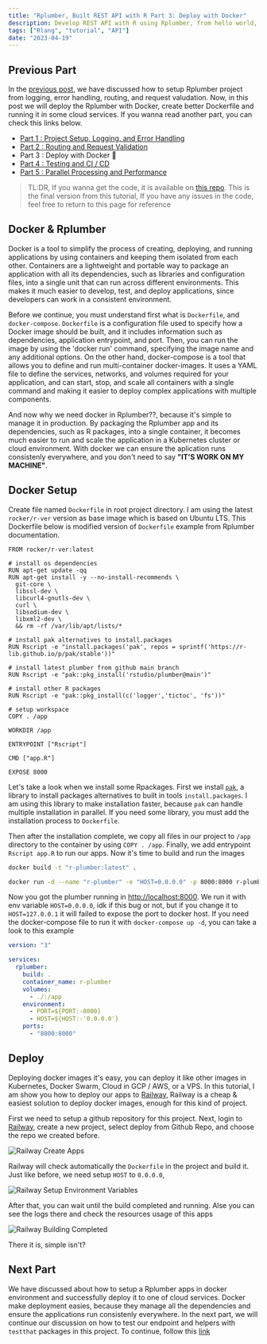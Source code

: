```yaml
---
title: "Rplumber, Built REST API with R Part 3: Deploy with Docker"
description: Develop REST API with R using Rplumber, from hello world, logging, error handler, request validation, to deploy with docker
tags: ["Rlang", "tutorial", "API"]
date: "2023-04-19"
---
```


## Previous Part

In the [previous post](./rest-api-with-r-part-2), we have discussed how to setup Rplumber project from logging, error handling, routing, and request valudation. Now, in this post we will deploy the Rplumber with Docker, create better Dockerfile and running it in some cloud services. If you wanna read another part, you can check this links below.

- [Part 1 : Project Setup, Logging, and Error Handling](./rest-api-with-r-part-1)
- [Part 2 : Routing and Request Validation](./rest-api-with-r-part-2)
- Part 3 : Deploy with Docker 🚀
- [Part 4 : Testing and CI / CD](./rest-api-with-r-part-4)
- [Part 5 : Parallel Processing and Performance](./rest-api-with-r-part-5)

> TL:DR, If you wanna get the code, it is available on [this repo](https://github.com/JfrAziz/r-plumber). This is the final version from this tutorial, If you have any issues in the code, feel free to return to this page for reference

## Docker & Rplumber

Docker is a tool to simplify the process of creating, deploying, and running applications by using containers and keeping them isolated from each other. Containers are a lightweight and portable way to package an application with all its dependencies, such as libraries and configuration files, into a single unit that can run across different environments. This makes it much easier to develop, test, and deploy applications, since developers can work in a consistent environment.

Before we continue, you must understand first what is `Dockerfile`, and `docker-compose`. `Dockerfile` is a configuration file used to specify how a Docker image should be built, and it includes information such as dependencies, application entrypoint, and port. Then, you can run the image by using the 'docker run' command, specifying the image name and any additional options. On the other hand, docker-compose is a tool that allows you to define and run multi-container docker-images. It uses a YAML file to define the services, networks, and volumes required for your application, and can start, stop, and scale all containers with a single command and making it easier to deploy complex applications with multiple components.

And now why we need docker in Rplumber??, because it's simple to manage it in production. By packaging the Rplumber app and its dependencies, such as R packages, into a single container, it becomes much easier to run and scale the application in a Kubernetes cluster or cloud environment. With docker we can ensure the aplication runs consistenly everywhere, and you don't need to say **"IT'S WORK ON MY MACHINE"**.

## Docker Setup

Create file named `Dockerfile` in root project directory. I am using the latest `rocker/r-ver` version as base image which is based on Ubuntu LTS. This Dockerfile below is modified version of `Dockerfile` example from Rplumber documentation.

```docker
FROM rocker/r-ver:latest

# install os dependencies
RUN apt-get update -qq
RUN apt-get install -y --no-install-recommends \
  git-core \
  libssl-dev \
  libcurl4-gnutls-dev \
  curl \
  libsodium-dev \
  libxml2-dev \
  && rm -rf /var/lib/apt/lists/*

# install pak alternatives to install.packages
RUN Rscript -e "install.packages('pak', repos = sprintf('https://r-lib.github.io/p/pak/stable'))"

# install latest plumber from github main branch
RUN Rscript -e "pak::pkg_install('rstudio/plumber@main')"

# install other R packages
RUN Rscript -e "pak::pkg_install(c('logger','tictoc', 'fs'))"

# setup workspace
COPY . /app

WORKDIR /app

ENTRYPOINT ["Rscript"]

CMD ["app.R"]

EXPOSE 8000
```

Let's take a look when we install some Rpackages. First we install [`pak`](https://pak.r-lib.org/), a library to install packages alternatives to built in tools `install.packages`. I am using this library to make installation faster, because `pak` can handle multiple installation in parallel. If you need some library, you must add the installation process to `Dockerfile`.

Then after the installation complete, we copy all files in our project to `/app` directory to the container by using `COPY . /app`. Finally, we add entrypoint `Rscript app.R` to run our apps. Now it's time to build and run the images

```bash
docker build -t "r-plumber:latest" .

docker run -d --name "r-plumber" -e "HOST=0.0.0.0" -p 8000:8000 r-plumber:latest
```

Now you got the plumber running in [http://localhost:8000](http://localhost:8000). We run it with env variable `HOST=0.0.0.0`, idk if this bug or not, but if you change it to `HOST=127.0.0.1` it will failed to expose the port to docker host. If you need the docker-compose file to run it with `docker-compose up -d`, you can take a look to this example

```yaml
version: "3"

services:
  rplumber:
    build: .
    container_name: r-plumber
    volumes:
      - ./:/app
    environment:
      - PORT=${PORT:-8000}
      - HOST=${HOST:-'0.0.0.0'}
    ports:
      - "8000:8000"
```

## Deploy

Deploying docker images it's easy, you can deploy it like other images in Kubernetes, Docker Swarm, Cloud in GCP / AWS, or a VPS. In this tutorial, I am show you how to deploy our apps to [Railway](https://railway.app/), Railway is a cheap & easiest solution to deploy docker images, enough for this kind of project.

First we need to setup a github repository for this project. Next, login to [Railway](https://railway.app/), create a new project, select deploy from Github Repo, and choose the repo we created before.

![Railway Create Apps](/assets/images/2023-04-19/1-railway-create-a-new-project.png)

Railway will check automatically the `Dockerfile` in the project and build it. Just like before, we need setup `HOST` to `0.0.0.0`,

![Railway Setup Environment Variables](/assets/images/2023-04-19/2-railway-setup-environment-variables.png)

After that, you can wait until the build completed and running. Alse you can see the logs there and check the resources usage of this apps

![Railway Building Completed](/assets/images/2023-04-19/3-railway-building-completed.png)

There it is, simple isn't?

## Next Part

We have discussed about how to setup a Rplumber apps in docker environment and successfully deploy it to one of cloud services. Docker make deployment easies, because they manage all the dependencies and ensure the applications run consistenly everywhere. In the next part, we will continue our discussion on how to test our endpoint and helpers with `testthat` packages in this project. To continue, follow this [link](./rest-api-with-r-part-4)
